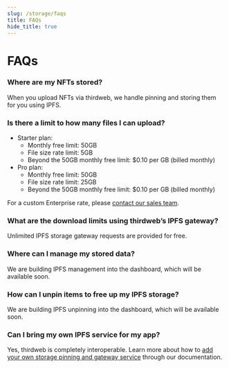 ```yaml
---
slug: /storage/faqs
title: FAQs
hide_title: true
---
```


# FAQs

### Where are my NFTs stored?

When you upload NFTs via thirdweb, we handle pinning and storing them for you using IPFS.

### Is there a limit to how many files I can upload?

- Starter plan:
  - Monthly free limit: 50GB
  - File size rate limit: 5GB
  - Beyond the 50GB monthly free limit: $0.10 per GB (billed monthly)
- Pro plan:
  - Monthly free limit: 50GB
  - File size rate limit: 25GB
  - Beyond the 50GB monthly free limit: $0.10 per GB (billed monthly)

For a custom Enterprise rate, please [contact our sales team](https://thirdweb.com/contact-us).

### What are the download limits using thirdweb’s IPFS gateway?

Unlimited IPFS storage gateway requests are provided for free.

### Where can I manage my stored data?

We are building IPFS management into the dashboard, which will be available soon.

### How can I unpin items to free up my IPFS storage?

We are building IPFS unpinning into the dashboard, which will be available soon.

### Can I bring my own IPFS service for my app?

Yes, thirdweb is completely interoperable. Learn more about how to [add your own storage pinning and gateway service](https://portal.thirdweb.com/typescript/storage#configuration) through our documentation.
